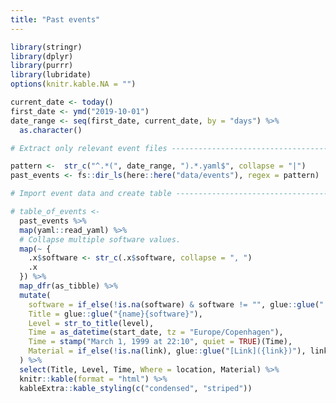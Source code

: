 ```yaml
---
title: "Past events"
---
```


```r
library(stringr)
library(dplyr)
library(purrr)
library(lubridate)
options(knitr.kable.NA = "")
```

```r
current_date <- today()
first_date <- ymd("2019-10-01")
date_range <- seq(first_date, current_date, by = "days") %>%
  as.character()

# Extract only relevant event files ---------------------------------------

pattern <-  str_c("^.*(", date_range, ").*.yaml$", collapse = "|")
past_events <- fs::dir_ls(here::here("data/events"), regex = pattern)

# Import event data and create table --------------------------------------

# table_of_events <- 
  past_events %>%
  map(yaml::read_yaml) %>%
  # Collapse multiple software values.
  map(~ {
    .x$software <- str_c(.x$software, collapse = ", ")
    .x
  }) %>%
  map_dfr(as_tibble) %>% 
  mutate(
    software = if_else(!is.na(software) & software != "", glue::glue(" ({software})"), ""),
    Title = glue::glue("{name}{software}"),
    Level = str_to_title(level),
    Time = as_datetime(start_date, tz = "Europe/Copenhagen"),
    Time = stamp("March 1, 1999 at 22:10", quiet = TRUE)(Time),
    Material = if_else(!is.na(link), glue::glue("[Link]({link})"), link)
  ) %>%
  select(Title, Level, Time, Where = location, Material) %>%
  knitr::kable(format = "html") %>%
  kableExtra::kable_styling(c("condensed", "striped"))
```

